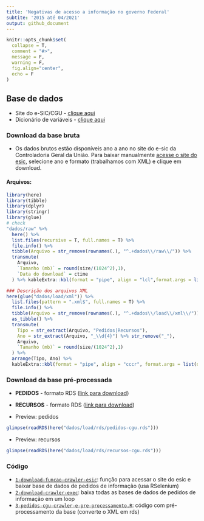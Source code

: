 ```yaml
---
title: 'Negativas de acesso a informação no governo Federal'
subtite: '2015 até 04/2021'
output: github_document
---
```


```r
knitr::opts_chunk$set(
  collapse = T,
  comment = "#>",
  message = F,
  warning = F,
  fig.align="center",
  echo = F
)
```

## Base de dados

* Site do e-SIC/CGU - [clique aqui](http://www.consultaesic.cgu.gov.br/busca/_layouts/15/DownloadPedidos/DownloadDados.aspx)
* Dicionário de variáveis - [clique aqui](http://www.consultaesic.cgu.gov.br/arquivosRelatorios/PedidosRespostas/Dicionario-Dados-Exportacao.txt)

### Download da base bruta

* Os dados brutos estão disponíveis ano a ano no site do e-sic da Controladoria Geral da União. Para baixar manualmente [acesse o site do esic](http://www.consultaesic.cgu.gov.br/busca/_layouts/15/DownloadPedidos/DownloadDados.aspx), selecione ano e formato (trabalhamos com XML) e clique em download.  

#### Arquivos:

```r
library(here)
library(tibble)
library(dplyr)
library(stringr)
library(glue)
# check
"dados/raw" %>% 
  here() %>% 
  list.files(recursive = T, full.names = T) %>% 
  file.info() %>% 
  tibble(Arquivo = str_remove(rownames(.), "^.+dados\\/raw\\/")) %>%  
  transmute(
    Arquivo, 
    `Tamanho (mb)` = round(size/(1024^2),1),
    `Data do download` = ctime
  ) %>% kableExtra::kbl(format = "pipe", align = "lcl",format.args = list(decimal.mark = ","))
```

```r
### Descrição dos arquivos XML
here(glue("dados/load/xml")) %>% 
  list.files(pattern = ".xml$", full.names = T) %>% 
  file.info() %>% 
  tibble(Arquivo = str_remove(rownames(.), "^.+dados\\/load\\/xml\\/")) %>%  
  as_tibble() %>% 
  transmute(
    Tipo = str_extract(Arquivo, "Pedidos|Recursos"),
    Ano = str_extract(Arquivo, "_\\d{4}") %>% str_remove("_"),
    Arquivo, 
    `Tamanho (mb)` = round(size/(1024^2),1)
  ) %>%
  arrange(Tipo, Ano) %>% 
  kableExtra::kbl(format = "pipe", align = "cccr", format.args = list(decimal.mark = ","))
```

### Download da base pré-processada

* **PEDIDOS** - formato RDS ([link para download](https://drive.google.com/file/d/1TKnHS2YLZW6BC9ubKqvvoTG9Dg1vVyOO/view?usp=sharing))
* **RECURSOS** - formato RDS ([link para download](https://drive.google.com/file/d/17Kh-jtamT-Q-nBZExwHXQjj3L1kDgmZJ/view?usp=sharing))

* Preview: pedidos 
```r
glimpse(readRDS(here("dados/load/rds/pedidos-cgu.rds")))
```

* Preview: recursos
```r
glimpse(readRDS(here("dados/load/rds/recursos-cgu.rds")))
```

### Código

* [`1-download-funcao-crawler-esic`](src/1-pedidos-cgu-funcao-crawler-esic.R): função para acessar o site do esic e baixar base de dados de pedidos de informação (usa RSelenium)
* [`2-download-crawler-exec`](src/2-pedidos-cgu-crawler-exec.R): baixa todas as bases de dados de pedidos de informação em um loop
* [`3-pedidos-cgu-crawler-e-pre-processamento.R`](src/3-pedidos-cgu-crawler-e-pre-processamento.R): código com pré-processamento da base (converte o XML em rds)